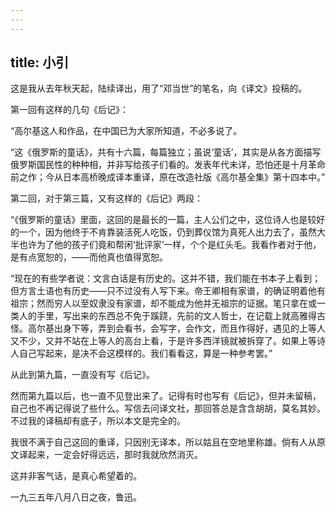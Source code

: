 ```yaml
---
---
---
```

title: 小引
---



这是我从去年秋天起，陆续译出，用了“邓当世”的笔名，向《译文》投稿的。

第一回有这样的几句《后记》：

“高尔基这人和作品，在中国已为大家所知道，不必多说了。

“这《俄罗斯的童话》，共有十六篇，每篇独立；虽说‘童话’，其实是从各方面描写俄罗斯国民性的种种相，并非写给孩子们看的。发表年代未详，恐怕还是十月革命前之作；今从日本高桥晚成译本重译，原在改造社版《高尔基全集》第十四本中。”

第二回，对于第三篇，又有这样的《后记》两段：

“《俄罗斯的童话》里面，这回的是最长的一篇，主人公们之中，这位诗人也是较好的一个，因为他终于不肯靠装活死人吃饭，仍到葬仪馆为真死人出力去了，虽然大半也许为了他的孩子们竟和帮闲‘批评家’一样，个个是红头毛。我看作者对于他，是有点宽恕的，——而他真也值得宽恕。

“现在的有些学者说：文言白话是有历史的。这并不错，我们能在书本子上看到；但方言土语也有历史——只不过没有人写下来。帝王卿相有家谱，的确证明着他有祖宗；然而穷人以至奴隶没有家谱，却不能成为他并无祖宗的证据。笔只拿在或一类人的手里，写出来的东西总不免于蹊跷，先前的文人哲士，在记载上就高雅得古怪。高尔基出身下等，弄到会看书，会写字，会作文，而且作得好，遇见的上等人又不少，又并不站在上等人的高台上看，于是许多西洋镜就被拆穿了。如果上等诗人自己写起来，是决不会这模样的。我们看看这，算是一种参考罢。”

从此到第九篇，一直没有写《后记》。

然而第九篇以后，也一直不见登出来了。记得有时也写有《后记》，但并未留稿，自己也不再记得说了些什么。写信去问译文社，那回答总是含含胡胡，莫名其妙。不过我的译稿却有底子，所以本文是完全的。

我很不满于自己这回的重译，只因别无译本，所以姑且在空地里称雄。倘有人从原文译起来，一定会好得远远，那时我就欣然消灭。

这并非客气话，是真心希望着的。

一九三五年八月八日之夜，鲁迅。
